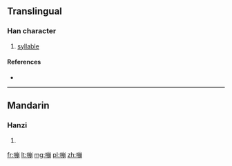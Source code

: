 ==Translingual==

===Han character===
{{Han char|rn=30|rad=口|as=11|sn=14|four=|canj=口山月月 (RUBB)|ids=⿰[[口]][[崩]]}}

# [[syllable]]

====References====
* {{Han ref|kx=0206.201|hdz=10677.030|uh=5623|ud=22051}}

----

==Mandarin==

===Hanzi===
{{cmn-hanzi|pin=[[bēng]] ([[beng1]])|wg=peng<sup>1</sup>}}

# {{defn|lang=cmn|sort=口11}}

[[fr:嘣]]
[[lt:嘣]]
[[mg:嘣]]
[[pl:嘣]]
[[zh:嘣]]